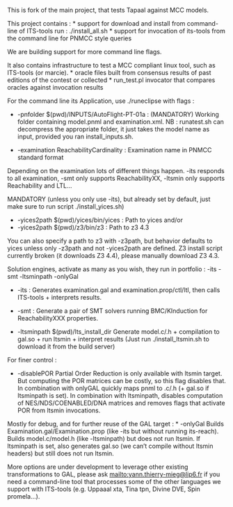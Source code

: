 This is fork of the main project, that tests Tapaal against MCC models.

This project contains :
* support for download and install from command-line of ITS-tools run : ./install_all.sh
* support for invocation of its-tools from the command line for PNMCC style queries

We are building support for more command line flags.

It also contains infrastructure to test a MCC compliant linux tool, such as ITS-tools (or marcie).
* oracle files built from consensus results of past editions of the contest or collected
* run_test.pl invocator that compares oracles against invocation results

For the command line its Application, use ./runeclipse with flags :



* -pnfolder $(pwd)/INPUTS/AutoFlight-PT-01a  : (MANDATORY) Working folder containing model.pnml and examination.xml. 
NB : runatest.sh can decompress the appropriate folder, it just takes the model name as input, provided you ran install_inputs.sh.

* -examination ReachabilityCardinality : Examination name in PNMCC standard format

Depending on the examination lots of different things happen. 
-its responds to all examination, -smt only supports ReachabilityXX, -ltsmin only supports Reachability and LTL... 

MANDATORY (unless you only use -its), but already set by default, just make sure to run script ./install_yices.sh)

* -yices2path $(pwd)/yices/bin/yices  : Path to yices 
and/or
* -yices2path $(pwd)/z3/bin/z3  : Path to z3 4.3

You can also specify a path to z3 with -z3path, but behavior defaults to yices unless only -z3path and not -yices2path are defined.
Z3 install script currently broken (it downloads Z3 4.4), please manually download Z3 4.3.

Solution engines, activate as many as you wish, they run in portfolio : -its -smt -ltsminpath -onlyGal

* -its : Generates examination.gal and examination.prop/ctl/ltl, then calls ITS-tools + interprets results.

* -smt : Generate a pair of SMT solvers running BMC/KInduction for ReachabilityXXX properties.

* -ltsminpath $(pwd)/lts_install_dir 
Generate model.c/.h + compilation to gal.so + run ltsmin + interpret results
(Just run ./install_ltsmin.sh to download it from the build server)

For finer control :

* -disablePOR
Partial Order Reduction is only available with ltsmin target. 
But computing the POR matrices can be costly, so this flag disables that.
In combination with onlyGAL quickly maps pnml to .c/.h (+ gal.so if ltsminpath is set).
In combination with ltsminpath, disables computation of NES/NDS/COENABLED/DNA matrices and removes flags that activate POR from ltsmin invocations.

Mostly for debug, and for further reuse of the GAL target : 
* -onlyGal
Builds Examination.gal/Examination.prop (like -its but without running its-reach).
Builds model.c/model.h (like -ltsminpath) but does not run ltsmin.
If ltsminpath is set, also generates gal.so (we can't compile without ltsmin headers) but still does not run ltsmin.

More options are under development to leverage other existing transformations to GAL, please ask <mailto:yann.thierry-mieg@lip6.fr> if you
 need a command-line tool that processes some of the other languages we support with ITS-tools (e.g. Uppaaal xta, Tina tpn, Divine DVE, Spin promela...).

